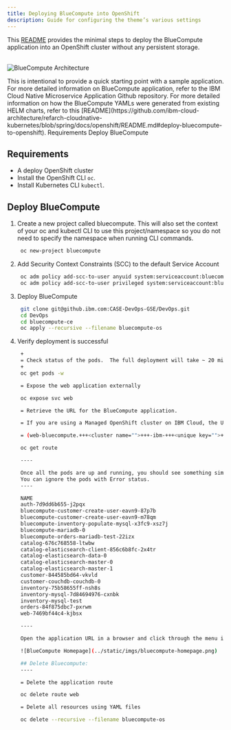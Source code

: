 ```yaml
---
title: Deploying BlueCompute into OpenShift
description: Guide for configuring the theme’s various settings
---
```



<PageDescription>

This [README](https://github.ibm.com/CASE-DevOps-GSE/DevOps/blob/master/docs/bluecompute-ce/README.md) provides the minimal steps to deploy the BlueCompute application into an OpenShift cluster without any persistent storage.
<br> 
</br>

</PageDescription>


![BlueCompute Architecture](../images/bluecompute-architecture.png)

<PageDescription>
This is intentional to provide a quick starting point with a sample application. For more detailed information on BlueCompute application, refer to the IBM Cloud Native Microservice Application Github repository. For more detailed information on how the BlueCompute YAMLs were generated from existing HELM charts, refer to this 
[README](https://github.com/ibm-cloud-architecture/refarch-cloudnative-kubernetes/blob/spring/docs/openshift/README.md#deploy-bluecompute-to-openshift).
</PageDescription>

<AnchorLinks>
  <AnchorLink>Requirements</AnchorLink>
  <AnchorLink>Deploy BlueCompute</AnchorLink>
</AnchorLinks>

## Requirements
- A deploy OpenShift cluster
- Install the OpenShift CLI `oc`.
- Install Kubernetes CLI `kubectl`.

## Deploy BlueCompute

1. Create a new project called bluecompute. This will also set the context of your oc and kubectl CLI to use this project/namespace so you do not need to specify the namespace when running CLI commands.
   ```bash
    oc new-project bluecompute
   ```
1. Add Security Context Constraints (SCC) to the default Service Account
   ```bash
    oc adm policy add-scc-to-user anyuid system:serviceaccount:bluecompute:default
    oc adm policy add-scc-to-user privileged system:serviceaccount:bluecompute:default
   ```
1. Deploy BlueCompute
   ```bash
    git clone git@github.ibm.com:CASE-DevOps-GSE/DevOps.git
    cd DevOps
    cd bluecompute-ce
    oc apply --recursive --filename bluecompute-os
   ```
1. Verify deployment is successful
   ```bash
    +
    = Check status of the pods.  The full deployment will take ~ 20 minutes.
    +
    oc get pods -w

    = Expose the web application externally

    oc expose svc web

    = Retrieve the URL for the BlueCompute application.

    = If you are using a Managed OpenShift cluster on IBM Cloud, the URL will be similar to:

    = (web-bluecompute.+++<cluster name="">+++-ibm-+++<unique key="">+++.us-south.containers.appdomain.cloud).+++</unique>++++++</cluster>+++

    oc get route

    ----

    Once all the pods are up and running, you should see something similar to below by running `oc get po`.
    You can ignore the pods with Error status.
    ----

    NAME                                                                    READY   STATUS      RESTARTS   AGE
    auth-7d9dd6b655-j2pqx                                                   1/1     Running     0          5d
    bluecompute-customer-create-user-eavn9-87p7b                            0/1     Completed   0          5d
    bluecompute-customer-create-user-eavn9-m78qm                            0/1     Error       0          5d
    bluecompute-inventory-populate-mysql-x3fc9-xsz7j                        0/1     Completed   0          5d
    bluecompute-mariadb-0                                                   1/1     Running     0          5d
    bluecompute-orders-mariadb-test-22izx                                   0/1     Error       0          5d
    catalog-676c768558-ltwbw                                                1/1     Running     0          5d
    catalog-elasticsearch-client-856c6b8fc-2x4tr                            1/1     Running     0          5d
    catalog-elasticsearch-data-0                                            1/1     Running     0          5d
    catalog-elasticsearch-master-0                                          1/1     Running     0          5d
    catalog-elasticsearch-master-1                                          1/1     Running     0          5d
    customer-844585bd64-vkvld                                               1/1     Running     0          5d
    customer-couchdb-couchdb-0                                              2/2     Running     9          5d
    inventory-75b58655ff-nsh8s                                              1/1     Running     0          5d
    inventory-mysql-7d84694976-cxnbk                                        1/1     Running     0          5d
    inventory-mysql-test                                                    0/1     Error       0          5d
    orders-84f875dbc7-pxrwm                                                 1/1     Running     0          5d
    web-7469bf44c4-kjbsx                                                    1/1     Running     0          5d

    ----

    Open the application URL in a browser and click through the menu items.  You can log in with the account `user / passw0rd`.

    ![BlueCompute Homepage](../static/imgs/bluecompute-homepage.png)

    ## Delete Bluecompute:
    ----

    = Delete the application route

    oc delete route web

    = Delete all resources using YAML files

    oc delete --recursive --filename bluecompute-os
   ```